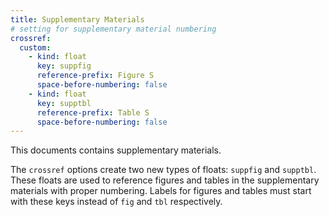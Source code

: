```yaml
---
title: Supplementary Materials
# setting for supplementary material numbering
crossref: 
  custom:
    - kind: float
      key: suppfig
      reference-prefix: Figure S
      space-before-numbering: false
    - kind: float
      key: supptbl
      reference-prefix: Table S
      space-before-numbering: false
---
```


This documents contains supplementary materials. 

The `crossref` options create two new types of floats: `suppfig` and `supptbl`. These floats are used to reference figures and tables in the supplementary materials with proper numbering. Labels for figures and tables must start with these keys instead of `fig` and `tbl` respectively.

